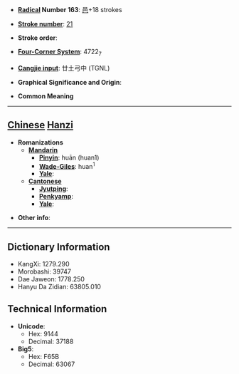 * '''[[Wiktionary:Chinese radical index| Radical]] Number 163''': [[Wiktionary:Chinese radical index 邑|邑]]+18 strokes

* '''[[Wiktionary:Chinese total strokes index|Stroke number]]''': [[Wiktionary:Chinese total strokes index 21|21]]

* '''Stroke order''': 

* '''[[Wiktionary:Chinese four corner index|Four-Corner System]]''': 4722<sub>7</sub>

* '''[[Wiktionary:Chinese Cangjie index|Cangjie input]]''': 廿土弓中 (TGNL)

* '''Graphical Significance and Origin''': 

* '''Common Meaning'''

----

== [[Chinese]] [[Hanzi]] ==

* '''Romanizations'''
** '''[[Mandarin]]'''
*** '''[[Pinyin]]''': huān (huan1)
*** '''[[Wade-Giles]]''': huan<sup>1</sup>
*** '''[[Yale]]''': 
** '''[[Cantonese]]'''
*** '''[[Jyutping]]''':
*** '''[[Penkyamp]]''': 
*** '''[[Yale]]''': 

* '''Other info''': 

----

== Dictionary Information ==

* KangXi: 1279.290
* Morobashi: 39747
* Dae Jaweon: 1778.250
* Hanyu Da Zidian: 63805.010

== Technical Information ==

* '''Unicode''':
** Hex: 9144
** Decimal: 37188
* '''Big5''':
** Hex: F65B
** Decimal: 63067
